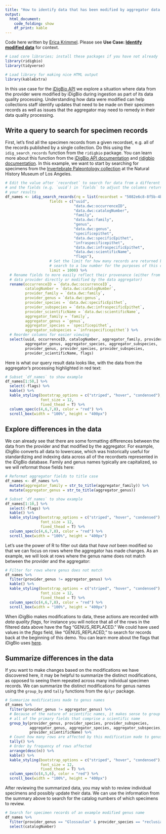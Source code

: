 ```yaml
---
title: "How to identify data that has been modified by aggregator data quality processing, using R and iDigBio"
output:
  html_document:
    code_folding: show
    df_print: kable
---
```


Code here written by [Erica Krimmel](https://orcid.org/0000-0003-3192-0080). Please see **Use Case: [Identify modified data](https://biodiversity-specimen-data.github.io/specimen-data-use-case/use-case/identify-modified-data)** for context.

```r
# Load core libraries; install these packages if you have not already
library(ridigbio)
library(tidyverse)

# Load library for making nice HTML output
library(kableExtra)
```

In this use case for the [iDigBio API](https://github.com/iDigBio/idigbio-search-api/wiki) we explore a situation where data from the provider were modified by iDigBio during ingestion as part of its data quality processing. Understanding how data were modified can help collections staff identify updates that need to be made on their specimen records as well as issues that the aggregator may need to remedy in their data quality processing.

## Write a query to search for specimen records

First, let's find all the specimen records from a given recordset, e.g. all of the records published by a single collection. Do this using the `idig_search_records` function from the `ridigbio` package. You can learn more about this function from the [iDigBio API documentation](https://github.com/iDigBio/idigbio-search-api/wiki) and [ridigbio documentation](https://cran.r-project.org/web/packages/ridigbio/ridigbio.pdf). In this example, we want to start by searching for specimens from the [Invertebrate Paleontology collection](https://www.idigbio.org/portal/recordsets/5082e6c8-8f5b-4bf6-a930-e3e6de7bf6fb) at the Natural History Museum of Los Angeles.

```r
# Edit the value after `recordset` to search for data from a different collection
# and the fields (e.g. `uuid`) in `fields` to adjust the columns returned in
# your results
df_names <- idig_search_records(rq = list(recordset = "5082e6c8-8f5b-4bf6-a930-e3e6de7bf6fb"),
                    fields = c("uuid",
                               "data.dwc:occurrenceID",
                               "data.dwc:catalogNumber",
                               "family",
                               "data.dwc:family",
                               "genus",
                               "data.dwc:genus",
                               "specificepithet",
                               "data.dwc:specificEpithet",
                               "infraspecificepithet",
                               "data.dwc:infraspecificEpithet",                             
                               "data.dwc:scientificName",
                               "flags"),
                    # Set the limit for how many records are returned by the
                    # search to a low number for the purposes of this demo
                    limit = 1000) %>% 
  # Rename fields to more easily reflect their provenance (either from the
  # data provider directly or modified by the data aggregator)
  rename(occurrenceID = `data.dwc:occurrenceID`,
         catalogNumber = `data.dwc:catalogNumber`,
         provider_family = `data.dwc:family`,
         provider_genus = `data.dwc:genus`,
         provider_species = `data.dwc:specificEpithet`,
         provider_subspecies = `data.dwc:infraspecificEpithet`,
         provider_scientificName = `data.dwc:scientificName`,
         aggregator_family = `family`,
         aggregator_genus = `genus`,
         aggregator_species = `specificepithet`,
         aggregator_subspecies = `infraspecificepithet`) %>% 
  # Reorder columns for easier viewing
  select(uuid, occurrenceID, catalogNumber, aggregator_family, provider_family,
         aggregator_genus, aggregator_species, aggregator_subspecies, 
         provider_genus, provider_species, provider_subspecies,
         provider_scientificName, flags)
```

Here is what our query result data looks like, with the data from the aggregator's processing highlighted in red text:

```r
# Subset `df_names` to show example
df_names[1:50,] %>% 
  select(-flags) %>% 
  kable() %>% 
  kable_styling(bootstrap_options = c("striped", "hover", "condensed"),
                font_size = 12,
                fixed_thead = T) %>% 
  column_spec(c(4,6,7,8), color = "red") %>% 
  scroll_box(width = "100%", height = "400px")
```

## Explore differences in the data

We can already see that there are some formatting differences between the data from the provider and that modified by the aggregator. For example, iDigBio converts all data to lowercase, which was historically useful for standardizing and indexing data across all of the recordsets represented in the iDigBio database. Family and genus names typically are capitalized, so we will reformat those fields here:

```r
# Reformat aggregator fields to title case
df_names <- df_names %>% 
  mutate(aggregator_family = str_to_title(aggregator_family)) %>% 
  mutate(aggregator_genus = str_to_title(aggregator_genus))

# Subset `df_names` to show example
df_names[1:10,] %>% 
  select(-flags) %>% 
  kable() %>% 
  kable_styling(bootstrap_options = c("striped", "hover", "condensed"),
                font_size = 12,
                fixed_thead = T) %>% 
  column_spec(c(4,6,7,8), color = "red") %>% 
  scroll_box(width = "100%", height = "400px")
```

Let's use the power of R to filter out data that _have not_ been modified so that we can focus on rows where the aggregator has made changes. As an example, we will look at rows where the genus name does not match between the provider and the aggregator:

```r
# Filter for rows where genus does not match
df_names %>% 
  filter(provider_genus != aggregator_genus) %>% 
  kable() %>% 
  kable_styling(bootstrap_options = c("striped", "hover", "condensed"),
                font_size = 12,
                fixed_thead = T) %>% 
  column_spec(c(4,6,7,8), color = "red") %>% 
  scroll_box(width = "100%", height = "400px")
```

When iDigBio makes modifications to data, these actions are recorded with *data quality flags*, for instance you will notice that all of the rows in the filtered data above have the flag "GENUS_REPLACED." We could have used values in the _flags_ field, like "GENUS_REPLACED," to search for records back at the beginning of this demo. You can learn more about the flags that iDigBio uses [here](https://github.com/iDigBio/idigbio-search-api/wiki/Data-Quality-Flags).

## Summarize differences in the data

If you want to make changes based on the modifications we have discovered here, it may be helpful to summarize the distinct modifications, as opposed to seeing them repeated across many individual specimen records. We can summarize the distinct modifications for genus names using the `group_by` and `tally` functions from the `dplyr` package.

```r
# Summarize modifications made to genus names
df_names %>% 
  filter(provider_genus != aggregator_genus) %>% 
  # Because of the nature of scientific names, it makes sense to group data by
  # all of the primary fields that comprise a scientific name
  group_by(provider_genus, provider_species, provider_subspecies,
           aggregator_genus, aggregator_species, aggregator_subspecies,
           provider_scientificName) %>% 
  # Count how many rows are affected by this modification made to genus name
  tally() %>% 
  # Order by frequency of rows affected
  arrange(desc(n)) %>% 
  kable() %>% 
  kable_styling(bootstrap_options = c("striped", "hover", "condensed"),
                font_size = 12,
                fixed_thead = T) %>% 
  column_spec(c(4,5,6), color = "red") %>% 
  scroll_box(width = "100%", height = "400px")
```

After reviewing the summarized data, you may wish to review individual specimens and possibly update their data. We can use the information from the summary above to search for the catalog numbers of which specimens to review.

```r
# Search for specimen records of an example modified genus name
df_names %>% 
  filter(provider_genus == "Glossaulax" & provider_species == "reclusiana") %>%
  select(catalogNumber)
```